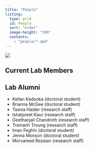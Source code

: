 ```yaml
---
title: "People"
listing:
  type: grid
  id: People
  sort: "order"
  image-height: "200"
  contents:
    - "people/*.qmd"
---
```


![](images/lab_photo.jpg)

## Current Lab Members
:::{#People}
:::

## Lab Alumni

- Kellan Kadooka (doctoral student)
- Brianna McGee (doctoral student)
- Tasnia Haider (research staff)
- Ishatpreet Kaur (research staff)
- Geethanjali Chandroth (research staff)
- Tramanh Troung (research staff)
- Iman Feghhi (doctoral student)
- Jenna Monson (doctoral student)
- Morvareed Rezaian (research staff)